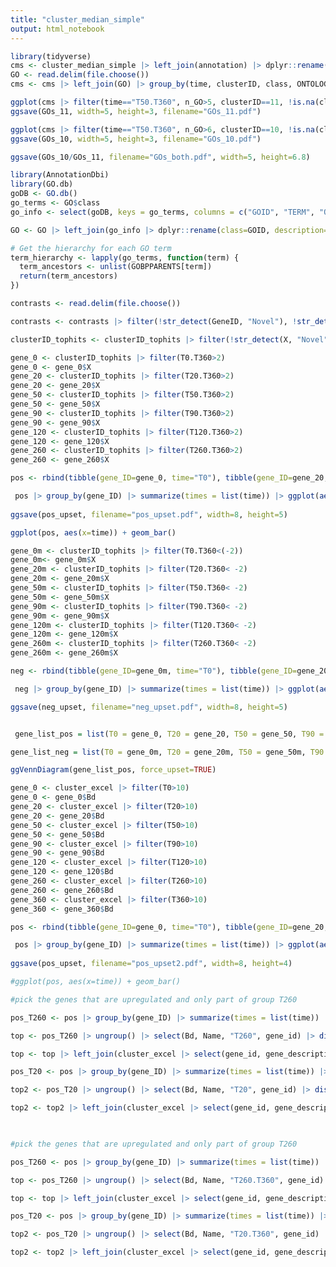 ---
title: "cluster_median_simple"
output: html_notebook
---



```{r}
library(tidyverse)
cms <- cluster_median_simple |> left_join(annotation) |> dplyr::rename(locus_tag = X)
GO <- read.delim(file.choose())
cms <- cms |> left_join(GO) |> group_by(time, clusterID, class, ONTOLOGY) |> filter(!is.na(class)) |> mutate(n_GO = n(), description = as.factor(description), description = fct_reorder(description, n_GO))

ggplot(cms |> filter(time=="T50.T360", n_GO>5, clusterID==11, !is.na(class), ONTOLOGY!="CC"), aes(y=fct_reorder(description,n_GO), x=n_GO))  +geom_point(size=2, color="#0fa14a") +  facet_wrap(.~clusterID, scales="free") + theme_classic() + theme(panel.grid.major.y =element_line(), strip.background=element_blank(), strip.text=element_blank()) + xlim(0,64) -> GOs_11
ggsave(GOs_11, width=5, height=3, filename="GOs_11.pdf")

ggplot(cms |> filter(time=="T50.T360", n_GO>6, clusterID==10, !is.na(class), ONTOLOGY!="CC"), aes(y=fct_reorder(description,n_GO), x=n_GO))  +geom_point(size=2, color="#d45c49") +  facet_wrap(.~clusterID, scales="free") + theme_classic() + theme(panel.grid.major.y =element_line(), strip.background=element_blank(), strip.text=element_blank()) + xlim(0,64) -> GOs_10
ggsave(GOs_10, width=5, height=3, filename="GOs_10.pdf")

ggsave(GOs_10/GOs_11, filename="GOs_both.pdf", width=5, height=6.8)
```

```{r}
library(AnnotationDbi)
library(GO.db)
goDB <- GO.db()
go_terms <- GO$class
go_info <- select(goDB, keys = go_terms, columns = c("GOID", "TERM", "ONTOLOGY"))

GO <- GO |> left_join(go_info |> dplyr::rename(class=GOID, description=TERM))

# Get the hierarchy for each GO term
term_hierarchy <- lapply(go_terms, function(term) {
  term_ancestors <- unlist(GOBPPARENTS[term])
  return(term_ancestors)
})
```
```{r}

contrasts <- read.delim(file.choose())

contrasts <- contrasts |> filter(!str_detect(GeneID, "Novel"), !str_detect(GeneID,"sRNA"))

clusterID_tophits <- clusterID_tophits |> filter(!str_detect(X, "Novel"), !str_detect(X,"sRNA"))

gene_0 <- clusterID_tophits |> filter(T0.T360>2) 
gene_0 <- gene_0$X
gene_20 <- clusterID_tophits |> filter(T20.T360>2) 
gene_20 <- gene_20$X
gene_50 <- clusterID_tophits |> filter(T50.T360>2) 
gene_50 <- gene_50$X
gene_90 <- clusterID_tophits |> filter(T90.T360>2) 
gene_90 <- gene_90$X
gene_120 <- clusterID_tophits |> filter(T120.T360>2) 
gene_120 <- gene_120$X
gene_260 <- clusterID_tophits |> filter(T260.T360>2) 
gene_260 <- gene_260$X

pos <- rbind(tibble(gene_ID=gene_0, time="T0"), tibble(gene_ID=gene_20, time="T20"), tibble(gene_ID=gene_50, time="T50"), tibble(gene_ID=gene_90, time="T90"), tibble(gene_ID=gene_120, time="T120"), tibble(gene_ID=gene_260, time="T260"))

 pos |> group_by(gene_ID) |> summarize(times = list(time)) |> ggplot(aes(x=times)) + geom_bar(fill="black", width=0.5) + scale_x_upset(order_by="freq", sets=c("T0", "T20", "T50", "T90", "T120", "T260"), n_intersections=20) + theme_minimal() -> pos_upset
 
ggsave(pos_upset, filename="pos_upset.pdf", width=8, height=5)

ggplot(pos, aes(x=time)) + geom_bar()

gene_0m <- clusterID_tophits |> filter(T0.T360<(-2)) 
gene_0m<- gene_0m$X
gene_20m <- clusterID_tophits |> filter(T20.T360< -2) 
gene_20m <- gene_20m$X
gene_50m <- clusterID_tophits |> filter(T50.T360< -2) 
gene_50m <- gene_50m$X
gene_90m <- clusterID_tophits |> filter(T90.T360< -2) 
gene_90m <- gene_90m$X
gene_120m <- clusterID_tophits |> filter(T120.T360< -2) 
gene_120m <- gene_120m$X
gene_260m <- clusterID_tophits |> filter(T260.T360< -2) 
gene_260m <- gene_260m$X

neg <- rbind(tibble(gene_ID=gene_0m, time="T0"), tibble(gene_ID=gene_20m, time="T20"), tibble(gene_ID=gene_50m, time="T50"), tibble(gene_ID=gene_90m, time="T90"), tibble(gene_ID=gene_120m, time="T120"), tibble(gene_ID=gene_260m, time="T260")) 

 neg |> group_by(gene_ID) |> summarize(times = list(time)) |> ggplot(aes(x=times)) + geom_bar(fill="black", width=0.5) + scale_x_upset(order_by="freq", sets=c("T0", "T20", "T50", "T90", "T120", "T260"), n_intersections =20) + theme_minimal() -> neg_upset

ggsave(neg_upset, filename="neg_upset.pdf", width=8, height=5)


 gene_list_pos = list(T0 = gene_0, T20 = gene_20, T50 = gene_50, T90 = gene_90, T120 = gene_120, T260=gene_260)

gene_list_neg = list(T0 = gene_0m, T20 = gene_20m, T50 = gene_50m, T90 = gene_90m, T120 = gene_120m, T260=gene_260m)

ggVennDiagram(gene_list_pos, force_upset=TRUE)
```

```{r}


gene_0 <- cluster_excel |> filter(T0>10) 
gene_0 <- gene_0$Bd
gene_20 <- cluster_excel |> filter(T20>10) 
gene_20 <- gene_20$Bd
gene_50 <- cluster_excel |> filter(T50>10) 
gene_50 <- gene_50$Bd
gene_90 <- cluster_excel |> filter(T90>10) 
gene_90 <- gene_90$Bd
gene_120 <- cluster_excel |> filter(T120>10) 
gene_120 <- gene_120$Bd
gene_260 <- cluster_excel |> filter(T260>10) 
gene_260 <- gene_260$Bd
gene_360 <- cluster_excel |> filter(T360>10) 
gene_360 <- gene_360$Bd

pos <- rbind(tibble(gene_ID=gene_0, time="T0"), tibble(gene_ID=gene_20, time="T20"), tibble(gene_ID=gene_50, time="T50"), tibble(gene_ID=gene_90, time="T90"), tibble(gene_ID=gene_120, time="T120"), tibble(gene_ID=gene_260, time="T260"), tibble(gene_ID=gene_360, time="T360"))

 pos |> group_by(gene_ID) |> summarize(times = list(time)) |> ggplot(aes(x=times)) + geom_bar(fill="black", width=0.5) + scale_x_upset(order_by="freq", sets=c("T0", "T20", "T50", "T90", "T120", "T260", "T360"), n_intersections=20) + theme_minimal() -> pos_upset
 
ggsave(pos_upset, filename="pos_upset2.pdf", width=8, height=4)

#ggplot(pos, aes(x=time)) + geom_bar()


```


```{r}

#pick the genes that are upregulated and only part of group T260

pos_T260 <- pos |> group_by(gene_ID) |> summarize(times = list(time)) |> filter(times=="T260") |> rename(Bd = gene_ID) |> left_join(annotation) |> left_join(GO |> rename(gene_id = locus_tag)) |> group_by(description) |> mutate(n_GO = n()) |> left_join(cluster_excel |> select(Bd, "T260"))

top <- pos_T260 |> ungroup() |> select(Bd, Name, "T260", gene_id) |> distinct() |> rename(MeanSignal = "T260") |> arrange(desc(MeanSignal))

top <- top |> left_join(cluster_excel |> select(gene_id, gene_description)) |> mutate(gene_description = str_split_i(gene_description, pattern=" &&", 1))

pos_T20 <- pos |> group_by(gene_ID) |> summarize(times = list(time)) |> filter(times=="T20") |> rename(Bd = gene_ID) |> left_join(annotation) |> left_join(GO |> rename(gene_id = locus_tag)) |> group_by(description) |> mutate(n_GO = n()) |> left_join(cluster_excel |> select(Bd, "T20"))

top2 <- pos_T20 |> ungroup() |> select(Bd, Name, "T20", gene_id) |> distinct() |> rename(MeanSignal = "T20") |> arrange(desc(MeanSignal))

top2 <- top2 |> left_join(cluster_excel |> select(gene_id, gene_description)) |> mutate(gene_description = str_split_i(gene_description, pattern=" &&", 1))

  
```

```{r}

#pick the genes that are upregulated and only part of group T260

pos_T260 <- pos |> group_by(gene_ID) |> summarize(times = list(time)) |> filter(times=="T260") |> rename(gene_id = gene_ID) |> left_join(annotation) |> left_join(GO |> rename(gene_id = locus_tag)) |> group_by(description) |> mutate(n_GO = n()) |> left_join(clusterID_tophits |> rename(gene_id=X) |> select(gene_id, "T260.T360"))

top <- pos_T260 |> ungroup() |> select(Bd, Name, "T260.T360", gene_id) |> distinct() |> rename(fold = "T260.T360") |> arrange(desc(fold))

top <- top |> left_join(cluster_excel |> select(gene_id, gene_description)) |> mutate(gene_description = str_split_i(gene_description, pattern=" &&", 1))

pos_T20 <- pos |> group_by(gene_ID) |> summarize(times = list(time)) |> filter(times=="T20") |> rename(gene_id = gene_ID) |> left_join(annotation) |> left_join(GO |> rename(gene_id = locus_tag)) |> group_by(description) |> mutate(n_GO = n()) |> left_join(clusterID_tophits |> rename(gene_id=X) |> select(gene_id, "T20.T360"))

top2 <- pos_T20 |> ungroup() |> select(Bd, Name, "T20.T360", gene_id) |> distinct() |> rename(fold = "T20.T360") |> arrange(desc(fold))

top2 <- top2 |> left_join(cluster_excel |> select(gene_id, gene_description)) |> mutate(gene_description = str_split_i(gene_description, pattern=" &&", 1))

  
```